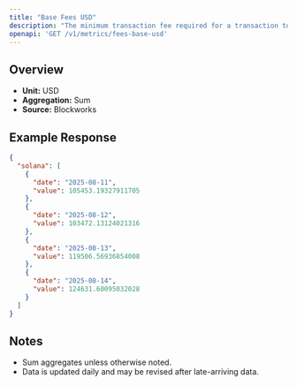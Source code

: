 ```yaml
---
title: "Base Fees USD"
description: "The minimum transaction fee required for a transaction to be included in a block"
openapi: 'GET /v1/metrics/fees-base-usd'
---
```


## Overview

- **Unit:** USD
- **Aggregation:** Sum
- **Source:** Blockworks

## Example Response

```json
{
  "solana": [
    {
      "date": "2025-08-11",
      "value": 105453.19327911705
    },
    {
      "date": "2025-08-12",
      "value": 103472.13124021316
    },
    {
      "date": "2025-08-13",
      "value": 119506.56936854008
    },
    {
      "date": "2025-08-14",
      "value": 124631.60095032028
    }
  ]
}
```

## Notes
- Sum aggregates unless otherwise noted.
- Data is updated daily and may be revised after late-arriving data.
